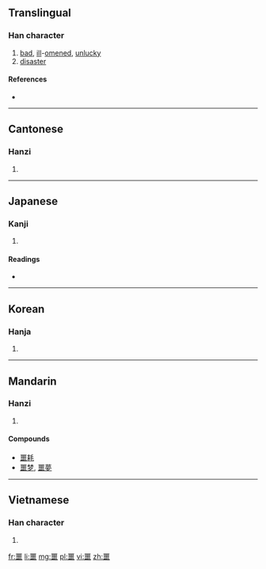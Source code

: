 {{also|惡}}
==Translingual==

===Han character===
{{Han char|rn=30|rad=口|as=13|sn=16|four=1010<sub>6</sub>|canj=一土口口 (MGRR)}}

# [[bad]], [[ill]]-[[omen]]ed, [[unlucky]]
# [[disaster]]

====References====
* {{Han ref|kx=0210.040|dkj=04377|dj=0432.270|hdz=10688.120|uh=5669|ud=22121|bh=BEB5|bd=48821}}

----

==Cantonese==

===Hanzi===
{{yue-hanzi|jyut=|y=ngok6}}

# {{defn|lang=yue|sort=口13}}

----

==Japanese==

===Kanji===
{{ja-kanji|grade=|rs=口13}}

# {{defn|lang=ja|sort=口13}}

====Readings====
* {{ja-readings|on=[[かく]] (kaku)|kun=[[おごそかなさま]] (ogosokanasama), [[おどろく]] (odoroku)}}

----

==Korean==

===Hanja===
{{ko-hanja|hangeul=악|rv=ak|mr=ak}}

# {{defn|lang=ko|sort=口13}}

----

==Mandarin==

===Hanzi===
{{cmn-hanzi|pin=[[è]] ([[e4]])|wg=o<sup>4</sup>}}

# {{defn|lang=cmn|sort=口13}}

====Compounds====
* [[噩耗]]
* [[噩梦]], [[噩夢]]

----

==Vietnamese==

===Han character===
{{vi-hantu|[[ngạc]]|rs=口13}}

# {{defn|lang=vi|sort=口13}}

[[fr:噩]]
[[li:噩]]
[[mg:噩]]
[[pl:噩]]
[[vi:噩]]
[[zh:噩]]